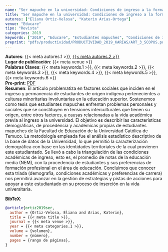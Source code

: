 ```yaml
---
name: "Ser mapuche en la universidad: Condiciones de ingreso a la formación inicial docente, La Araucanía"
title: "Ser mapuche en la universidad: Condiciones de ingreso a la formación inicial docente, La Araucanía"
autores: ["Eliana Ortiz-Velosa", "Katerin Arias-Ortega"]
venue: "Educare"
tipo: "Revista"
categories: 2019
keywords: ["2019", "Educare", "Estudiantes mapuches", "Condiciones de ingreso universitario", "Formación inicial de profesores", "Interculturalidad"]
preprint: "pdfs/productividad/PRODUCTIVIDAD_2019_KARIAS/ART_3_SCOPUS.pdf"
---
```

**Autores**: {{< meta autores.1 >}}, [{{< meta autores.2 >}}](../members/current/Katerin Arias-Ortega.qmd)    
**Lugar de publicación**: {{< meta venue >}}     
**Palabras Claves**: {{< meta keywords.1 >}}, {{< meta keywords.2 >}}, {{< meta keywords.3 >}}, {{< meta keywords.4 >}}, {{< meta keywords.5 >}}, {{< meta keywords.6 >}}    
**Pre-print**: [PDF](../{{< meta preprint >}})    
**Resumen**: El artículo problematiza en factores sociales que inciden en el ingreso y permanencia de estudiantes de origen indígena pertenecientes a culturas minoritarias involuntarias en la educación superior.  Sostenemos  como  tesis  que  estudiantes  mapuches  enfrentan  problemas  personales  y  sociales  que  se  constituyen  en  tensiones  interculturales  que  tienen  su  origen,  entre  otros  factores,  a causas relacionadas a la vida académica previa al ingreso a la universidad. El objetivo es describir las características demográficas, de procedencia y académicas propias de estudiantes mapuches de la  Facultad  de  Educación  de  la  Universidad  Católica  de  Temuco.  La  metodología  empleada  fue  el  análisis estadístico descriptivo de la base de datos de la Universidad, lo que permitió la caracterización demográfica con base en las identidades territoriales de la cual provienen este estudiantado. Se llevó a  cabo  la  triangulación  de  las  condiciones  académicas  de  ingreso,  esto  es,  el  promedio  de  notas  de  la  educación  media  (NEM),  con  la  procedencia  de  estudiantes  y  sus  preferencias  de  formación  profesional en el área de educación. Concluimos que conocer esta triada (demografía, condiciones académicas y preferencias de carrera) nos permitirá avanzar en la gestión de estrategias y pistas de acciones para apoyar a este estudiantado en su proceso de inserción en la vida universitaria.    


**BibTeX**:
```bibtex
@article{ortiz2019ser,
  author = {Ortiz-Velosa, Eliana and Arias, Katerin},
  title = {{< meta title >}},
  journal = {{< meta venue >}},
  year = {{< meta categories.1 >}},
  volume = {volumen},
  number = {número},
  pages = {rango de páginas},
}
```
